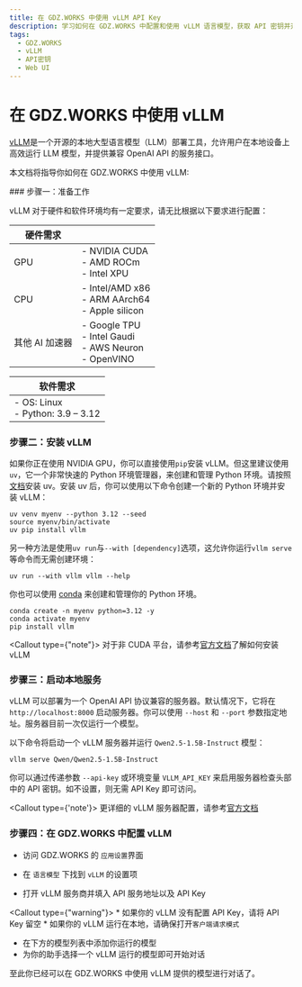 ```yaml
---
title: 在 GDZ.WORKS 中使用 vLLM API Key
description: 学习如何在 GDZ.WORKS 中配置和使用 vLLM 语言模型，获取 API 密钥并开始对话。
tags:
  - GDZ.WORKS
  - vLLM
  - API密钥
  - Web UI
---
```


# 在 GDZ.WORKS 中使用 vLLM

[vLLM](https://github.com/vllm-project/vllm)是一个开源的本地大型语言模型（LLM）部署工具，允许用户在本地设备上高效运行 LLM 模型，并提供兼容 OpenAI API 的服务接口。

本文档将指导你如何在 GDZ.WORKS 中使用 vLLM:

<Steps>
  ### 步骤一：准备工作

  vLLM 对于硬件和软件环境均有一定要求，请无比根据以下要求进行配置：

  | 硬件需求      |                                                                         |
  | --------- | ----------------------------------------------------------------------- |
  | GPU       | - NVIDIA CUDA <br /> - AMD ROCm <br /> - Intel XPU                      |
  | CPU       | - Intel/AMD x86 <br /> - ARM AArch64 <br /> - Apple silicon             |
  | 其他 AI 加速器 | - Google TPU <br /> - Intel Gaudi <br /> - AWS Neuron <br /> - OpenVINO |

  | 软件需求                                    |
  | --------------------------------------- |
  | - OS: Linux <br /> - Python: 3.9 – 3.12 |

  ### 步骤二：安装 vLLM

  如果你正在使用 NVIDIA GPU，你可以直接使用`pip`安装 vLLM。但这里建议使用`uv`，它一个非常快速的 Python 环境管理器，来创建和管理 Python 环境。请按照[文档](https://docs.astral.sh/uv/#getting-started)安装 uv。安装 uv 后，你可以使用以下命令创建一个新的 Python 环境并安装 vLLM：

  ```shell
  uv venv myenv --python 3.12 --seed
  source myenv/bin/activate
  uv pip install vllm
  ```

  另一种方法是使用`uv run`与`--with [dependency]`选项，这允许你运行`vllm serve`等命令而无需创建环境：

  ```shell
  uv run --with vllm vllm --help
  ```

  你也可以使用 [conda](https://docs.conda.io/projects/conda/en/latest/user-guide/getting-started.html) 来创建和管理你的 Python 环境。

  ```shell
  conda create -n myenv python=3.12 -y
  conda activate myenv
  pip install vllm
  ```

  <Callout type={"note"}>
    对于非 CUDA 平台，请参考[官方文档](https://docs.vllm.ai/en/latest/getting_started/installation/index.html#installation-index)了解如何安装 vLLM
  </Callout>

  ### 步骤三：启动本地服务

  vLLM 可以部署为一个 OpenAI API 协议兼容的服务器。默认情况下，它将在 `http://localhost:8000` 启动服务器。你可以使用 `--host` 和 `--port` 参数指定地址。服务器目前一次仅运行一个模型。

  以下命令将启动一个 vLLM 服务器并运行 `Qwen2.5-1.5B-Instruct` 模型：

  ```shell
  vllm serve Qwen/Qwen2.5-1.5B-Instruct
  ```

  你可以通过传递参数 `--api-key` 或环境变量 `VLLM_API_KEY` 来启用服务器检查头部中的 API 密钥。如不设置，则无需 API Key 即可访问。

  <Callout type={'note'}>
    更详细的 vLLM 服务器配置，请参考[官方文档](https://docs.vllm.ai/en/latest/)
  </Callout>

  ### 步骤四：在 GDZ.WORKS 中配置 vLLM

  - 访问 GDZ.WORKS 的 `应用设置`界面

  - 在 `语言模型` 下找到 `vLLM` 的设置项

  - 打开 vLLM 服务商并填入 API 服务地址以及 API Key

  <Callout type={"warning"}>
    * 如果你的 vLLM 没有配置 API Key，请将 API Key 留空
    * 如果你的 vLLM 运行在本地，请确保打开`客户端请求模式`
  </Callout>

  - 在下方的模型列表中添加你运行的模型
  - 为你的助手选择一个 vLLM 运行的模型即可开始对话
</Steps>

至此你已经可以在 GDZ.WORKS 中使用 vLLM 提供的模型进行对话了。
